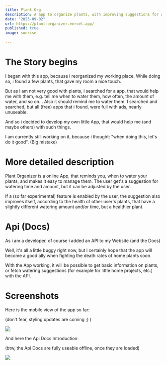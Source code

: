 ```yaml
---
title: Plant Org
description: A app to organize plants, with improving suggestions for watering. I also added a API + Docs for fetching information from the plant-DB
date: "2023-09-02"
url: https://plant-organizer.vercel.app/
published: true
image: sunrise
  
---
```


# The Story begins

I began with this app, because i reorganized my working place. 
While doing so, i found a few plants, that gave my room a nice touch. 

But as i am not very good with plants, i searched for a app, that would help me with them, 
e.g. tell me when to water them, how often, the amount of water, and so on...
Also it should remind me to water them. I searched and searched, but all (free) apps that i found,
were full with ads, nearly unuseable.

And so i decided to develop my own little App, that would help me (and maybe others) with such things.

I am currently still working on it, because i thought: "when doing this, let's do it good". (Big mistake)


# More detailed description

Plant Organizer is a online App, that reminds you, when to water your plants, and makes it easy to manage them.
The user get's a suggestion for watering time and amount, but it can be adjusted by the user.

If a (so far experimental) feature is enabled by the user, the suggestion also improves itself, 
according to the health of other user's plants, that have a slightly different watering amount and/or time, 
but a healthier plant.


# Api (Docs)

As i am a developer, of course i added an API to my Website (and the Docs)

Well, it's all a little buggy right now, but i certainly hope that the app will become a good ally 
when fighting the death rates of home plants soon.

With the App working, it will be possible to get basic information on plants, 
or fetch watering suggestions (for example for little home projects, etc.) with the API.


# Screenshots

Here is the mobile view of the app so far:

(don't fear, styling updates are coming ;) )

![](/plant-org-mobile.png)

And here the Api Docs Introduction:

(btw, the Api Docs are fully useable offline, once they are loaded)

![](/plant-org-api-docs.png)
